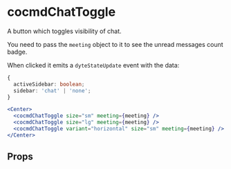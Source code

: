 # cocmdChatToggle

A button which toggles visibility of chat.

You need to pass the `meeting` object to it to see the unread messages count
badge.

When clicked it emits a `dyteStateUpdate` event with the data:

```ts
{
  activeSidebar: boolean;
  sidebar: 'chat' | 'none';
}
```

```jsx
<Center>
  <cocmdChatToggle size="sm" meeting={meeting} />
  <cocmdChatToggle size="lg" meeting={meeting} />
  <cocmdChatToggle variant="horizontal" size="sm" meeting={meeting} />
</Center>
```

## Props

<PropsTable of="dyte-chat-toggle" />
